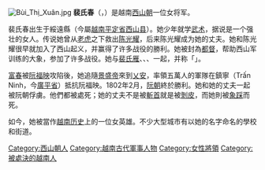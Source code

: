{{unreferenced|time=2011-02-13}}
[[File:Bùi_Thị_Xuân.jpg|thumb]]
'''裴氏春'''（{{vie|qn=Bùi Thị Xuân|hn=裴氏春}}，{{bd|？||1802年||}}）是越南[[西山朝|西山朝]]一位女将军。

裴氏春出生于綏遠縣（今屬[[越南|越南]][[平定省|平定省]][[西山县|西山县]]）。她少年就学[[武术|武术]]，据说是一个强壮的女人。传说她曾从[[老虎|老虎]]之下救出[[陈光耀|陈光耀]]，后来陈光耀成为她的丈夫。她和陈光耀很早就加入了西山起义，并赢得了许多战役的勝利。她被封為[[都督|都督]]，帮助西山军训练的大象，参加了许多战役。她与[[裴氏雁|裴氏雁]]、{{link-vi|陳氏蘭|Trần Thị Lan}}、{{link-vi|黃氏菊 (西山朝)|Huỳnh Thị Cúc|黃氏菊}}、{{link-vi|阮氏蓉|Nguyễn Thị Dung}}一起，并称「{{link-vi|西山五凤雌|Tây Sơn ngũ phụng thư}}」。

[[富春|富春]]被[[阮福映|阮福映]]攻陷後，她追隨[[景盛帝|景盛帝]]來到[[乂安|乂安]]，率領五萬人的軍隊在鎮寧（Trấn Ninh，今[[廣平省|廣平省]]）抵抗阮福映。1802年2月，[[阮朝|阮朝]]終於勝利。她和她的丈夫一起被阮朝俘虜。他們都被處死；她的丈夫不是被[[斬首|斬首]]就是被[[剝皮|剝皮]]，而她則被[[象踩|象踩]]而死。

如今，她被當作[[越南历史|越南历史]]上的一位女英雄。不少大型城市有以她的名字命名的學校和街道。

[[Category:西山朝人|Category:西山朝人]]
[[Category:越南古代軍事人物|Category:越南古代軍事人物]]
[[Category:女性將領|Category:女性將領]]
[[Category:被處決的越南人|Category:被處決的越南人]]